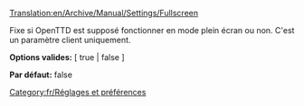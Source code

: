 [[Translation:en/Archive/Manual/Settings/Fullscreen]]


[[Category:fr/Réglages et préférences]]

Fixe si OpenTTD est supposé fonctionner en mode plein écran ou non.
C'est un paramètre client uniquement.


'''Options valides:''' [ true | false ]

'''Par défaut:''' false